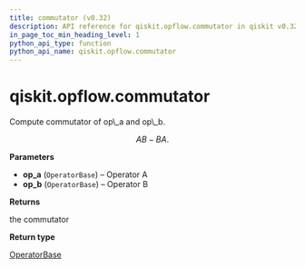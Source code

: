 ```yaml
---
title: commutator (v0.32)
description: API reference for qiskit.opflow.commutator in qiskit v0.32
in_page_toc_min_heading_level: 1
python_api_type: function
python_api_name: qiskit.opflow.commutator
---
```


<span id="qiskit-opflow-commutator" />

# qiskit.opflow\.commutator

<Function id="qiskit.opflow.commutator" isDedicatedPage={true} github="https://github.com/qiskit/qiskit/tree/stable/0.18/qiskit/opflow/utils.py" signature="commutator(op_a, op_b)">
  Compute commutator of op\_a and op\_b.

$$
AB - BA.
$$

  **Parameters**

  *   **op\_a** (`OperatorBase`) – Operator A
  *   **op\_b** (`OperatorBase`) – Operator B

  **Returns**

  the commutator

  **Return type**

  [OperatorBase](qiskit.aqua.operators.OperatorBase "qiskit.aqua.operators.OperatorBase")
</Function>

